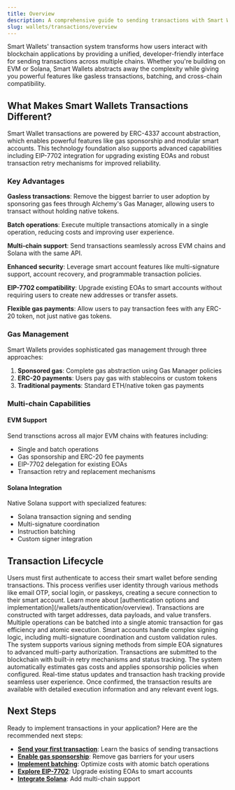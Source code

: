 ```yaml
---
title: Overview
description: A comprehensive guide to sending transactions with Smart Wallets across EVM and Solana chains
slug: wallets/transactions/overview
---
```


Smart Wallets' transaction system transforms how users interact with blockchain applications by providing a unified, developer-friendly interface for sending transactions across multiple chains. Whether you're building on EVM or Solana, Smart Wallets abstracts away the complexity while giving you powerful features like gasless transactions, batching, and cross-chain compatibility.

## What Makes Smart Wallets Transactions Different?

Smart Wallet transactions are powered by ERC-4337 account abstraction, which enables powerful features like gas sponsorship and modular smart accounts. This technology foundation also supports advanced capabilities including EIP-7702 integration for upgrading existing EOAs and robust transaction retry mechanisms for improved reliability.

### Key Advantages

**Gasless transactions**: Remove the biggest barrier to user adoption by sponsoring gas fees through Alchemy's Gas Manager, allowing users to transact without holding native tokens.

**Batch operations**: Execute multiple transactions atomically in a single operation, reducing costs and improving user experience.

**Multi-chain support**: Send transactions seamlessly across EVM chains and Solana with the same API.

**Enhanced security**: Leverage smart account features like multi-signature support, account recovery, and programmable transaction policies.

**EIP-7702 compatibility**: Upgrade existing EOAs to smart accounts without requiring users to create new addresses or transfer assets.

**Flexible gas payments**: Allow users to pay transaction fees with any ERC-20 token, not just native gas tokens.

### Gas Management

Smart Wallets provides sophisticated gas management through three approaches:

1. **Sponsored gas**: Complete gas abstraction using Gas Manager policies
2. **ERC-20 payments**: Users pay gas with stablecoins or custom tokens
3. **Traditional payments**: Standard ETH/native token gas payments

### Multi-chain Capabilities

#### EVM Support

Send transctions across all major EVM chains with features including:

- Single and batch operations
- Gas sponsorship and ERC-20 fee payments
- EIP-7702 delegation for existing EOAs
- Transaction retry and replacement mechanisms

#### Solana Integration

Native Solana support with specialized features:

- Solana transaction signing and sending
- Multi-signature coordination
- Instruction batching
- Custom signer integration

## Transaction Lifecycle

<Steps>

<Step title="Authenticate">
  Users must first authenticate to access their smart wallet before sending
  transactions. This process verifies user identity through various methods like
  email OTP, social login, or passkeys, creating a secure connection to their
  smart account. Learn more about [authentication options and
  implementation](/wallets/authentication/overview).
</Step>

<Step title="Preparing Transactions">
  Transactions are constructed with target addresses, data payloads, and value
  transfers. Multiple operations can be batched into a single atomic transaction
  for gas efficiency and atomic execution.
</Step>

<Step title="Signing Transactions">
  Smart accounts handle complex signing logic, including multi-signature
  coordination and custom validation rules. The system supports various signing
  methods from simple EOA signatures to advanced multi-party authorization.
</Step>

<Step title="Sending Transactions">
  Transactions are submitted to the blockchain with built-in retry mechanisms
  and status tracking. The system automatically estimates gas costs and applies
  sponsorship policies when configured.
</Step>

<Step title="Monitoring Transactions">
  Real-time status updates and transaction hash tracking provide seamless user
  experience. Once confirmed, the transaction results are available with
  detailed execution information and any relevant event logs.
</Step>

</Steps>

## Next Steps

Ready to implement transactions in your application? Here are the recommended next steps:

- **[Send your first transaction](/wallets/transactions/send/send-user-operations)**: Learn the basics of sending transactions
- **[Enable gas sponsorship](/wallets/transactions/sponsor-gas/sponsor-gas-evm)**: Remove gas barriers for your users
- **[Implement batching](/wallets/transactions/send/batch-user-operations)**: Optimize costs with atomic batch operations
- **[Explore EIP-7702](/wallets/react/using-7702)**: Upgrade existing EOAs to smart accounts
- **[Integrate Solana](/wallets/transactions/send/send-solana-user-operations)**: Add multi-chain support
